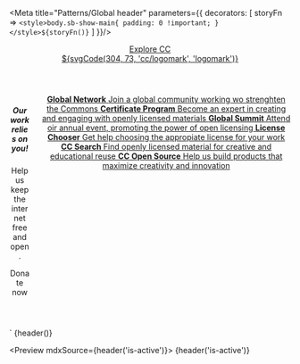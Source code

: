 
<Meta
  title="Patterns/Global header"
  parameters={{
   decorators: [
     storyFn => `<style>body.sb-show-main{ padding: 0 !important; }</style>${storyFn()}`
   ]
}}/>

<header class="cc-global-header ${state}">
  <div class="container">
    <a href="#" class="open-tab">Explore CC</a>
    <div class="global-header-content">
      <div class="level">
        <div class="level-left">
          <header class="global-header-header">
            <a href="https://creativecommons.org" target="_blank" class="main-logo">
              <div class="has-text-white">${svgCode(304, 73, 'cc/logomark', 'logomark')}</div>
            </a>
          </header>
        </div>
      </div>
      <div class="columns padding-bottom-normal">
        <div class="column is-one-third">
          <aside class="donate-section">
            <h5>Our work relies on you!</h5>
            <p>Help us keep the internet free and open.</p>
            <a class="button small donate">
              <i class="icon cc-letterheart margin-right-small is-size-5 padding-top-smaller"></i> Donate now
            </a>
          </aside>
        </div>
        <div class="column">
          <nav class="products" role="navigation" aria-label="global navigation">
            <div class="product-list">
              <a href="https://network.creativecommons.org" target="_blank" class="product-item">
                <strong>Global Network</strong>
                <span class="item-description">
                  Join a global community working wo strenghten the Commons
                </span>
              </a>
              <a href="https://certificate.creativecommons.org" target="_blank" class="product-item">
                <strong>Certificate Program</strong>
                <span class="item-description">
                  Become an expert in creating and engaging with openly licensed materials
                </span>
              </a>
              <a href="https://summit.creativecommons.org" target="_blank" class="product-item">
                <strong>Global Summit</strong>
                <span class="item-description">
                  Attend oir annual event, promoting the power of open licensing
                </span>
              </a>
              <a href="https://chooser-beta.creativecommons.org" target="_blank" class="product-item">
                <strong>License Chooser</strong>
                <span class="item-description">
                  Get help choosing the appropiate license for your work
                </span>
              </a>
              <a href="https://search.creativecommons.org" target="_blank" class="product-item">
                <strong>CC Search</strong>
                <span class="item-description">
                  Find openly licensed material for creative and educational reuse
                </span>
              </a>
              <a href="https://opensource.creativecommons.org" target="_blank" class="product-item">
                <strong>CC Open Source</strong>
                <span class="item-description">
                  Help us build products that maximize creativity and innovation
                </span>
              </a>
            </div>
          </nav>
        </div>
      </div>
    </div>
  </div>
</header>`

<Preview mdxSource={header()}>
  <Story name="Inactive">{header()}</Story>
</Preview>

<Preview mdxSource={header('is-active')}>
  <Story name="Active">{header('is-active')}</Story>
</Preview>
